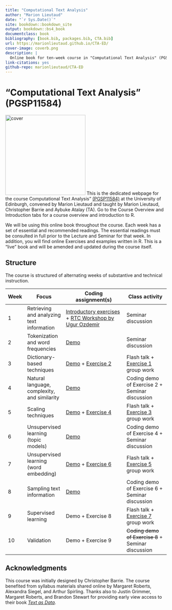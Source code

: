 ```yaml
---
title: "Computational Text Analysis"
author: "Marion Lieutaud"
date: "`r Sys.Date()`"
site: bookdown::bookdown_site
output: bookdown::bs4_book
documentclass: book
bibliography: [book.bib, packages.bib, CTA.bib]
url: https://marionlieutaud.github.io/CTA-ED/
cover-image: coverb.png
description: |
  Online book for ten-week course in "Computational Text Analysis" (PGSP11584)
link-citations: yes
github-repo: marionlieutaud/CTA-ED
---
```


# "Computational Text Analysis" (PGSP11584) {.unnumbered}

![cover](coverb.png){.cover width="250"} This is the dedicated webpage for the course Computational Text Analysis" [(PGSP11584)](http://www.drps.ed.ac.uk/23-24/dpt/cxpgsp11584.htm) at the University of Edinburgh, convened by Marion Lieutaud and taught by Marion Lieutaud, Christopher Barrie and Aybuke Atalay (TA). Go to the Course Overview and Introduction tabs for a course overview and introduction to R.

We will be using this online book throughout the course. Each week has a set of essential and recommended readings. The essential readings must be consulted in full prior to the Lecture and Seminar for that week. In addition, you will find online Exercises and examples written in R. This is a "live" book and will be amended and updated during the course itself.

## Structure

The course is structured of alternating weeks of substantive and technical instruction.

| Week | Focus                                        | Coding assignment(s)                                                                                                                                                              | Class activity                                                                                                             |
|------|----------------------------------------------|-----------------------------------------------------------------------------------------------------------------------------------------------------------------------------------|----------------------------------------------------------------------------------------------------------------------------|
| 1    | Retrieving and analyzing text information    | [Introductory exercises](https://marionlieutaud.github.io/CTA-ED/introduction-to-r.html) + [RTC Workshop by Ugur Ozdemir](https://research-training-centre.sps.ed.ac.uk/micro-methods/) | Seminar discussion                                                                                                         |
| 2    | Tokenization and word frequencies            | [Demo](https://marionlieutaud.github.io/CTA-ED/week-2-demo.html)                                                                                                                        | Seminar discussion                                                                                                         |
| 3    | Dictionary-based techniques                  | [Demo](https://marionlieutaud.github.io/CTA-ED/week-3-demo.html) + [Exercise 2](https://marionlieutaud.github.io/CTA-ED/exercise-2-dictionary-based-methods.html)                             | Flash talk + [Exercise 1](https://marionlieutaud.github.io/CTA-ED/exercise-1-word-frequency-analysis.html) group work            |
| 4    | Natural language, complexity, and similarity | [Demo](https://marionlieutaud.github.io/CTA-ED/week-4-demo.html)                                                                                                                        | Coding demo of Exercise 2 + Seminar discussion                                                                             |
| 5    | Scaling techniques                           | [Demo](https://marionlieutaud.github.io/CTA-ED/week-5-demo.html) + [Exercise 4](https://marionlieutaud.github.io/CTA-ED/exercise-4-scaling-techniques.html)                                   | Flash talk + [Exercise 3](https://marionlieutaud.github.io/CTA-ED/exercise-3-comparison-and-complexity.html) group work          |
| 6    | Unsupervised learning (topic models)         | [Demo](https://marionlieutaud.github.io/CTA-ED/week-6-demo.html)                                                                                                                        | Coding demo of Exercise 4 + Seminar discussion                                                                             |
| 7    | Unsupervised learning (word embedding)       | [Demo](https://marionlieutaud.github.io/CTA-ED/week-7-demo.html) + [Exercise 6](https://marionlieutaud.github.io/CTA-ED/exercise-6-unsupervised-learning-word-embedding.html)                 | Flash talk + [Exercise 5](https://marionlieutaud.github.io/CTA-ED/exercise-5-unsupervised-learning-topic-models.html) group work |
| 8    | Sampling text information                    | [Demo](https://marionlieutaud.github.io/CTA-ED/week-8-demo.html)                                                                                                                        | Coding demo of Exercise 6 + Seminar discussion                                                                             |
| 9    | Supervised learning                          | Demo + Exercise 8                                                                                                                                                                 | Flash talk + [Exercise 7](https://marionlieutaud.github.io/CTA-ED/exercise-7-sampling-text-information.html) group work          |
| 10   | Validation                                   | Demo + Exercise 9                                                                                                                                                                 | ~~Coding demo of Exercise 8~~ + Seminar discussion                                                                         |

## Acknowledgments {.unnumbered}

This course was initially designed by Christopher Barrie. The course benefited from syllabus materials shared online by Margaret Roberts, Alexandra Siegel, and Arthur Spirling. Thanks also to Justin Grimmer, Margaret Roberts, and Brandon Stewart for providing early view access to their book [*Text as Data*](https://press.princeton.edu/books/hardcover/9780691207544/text-as-data).
